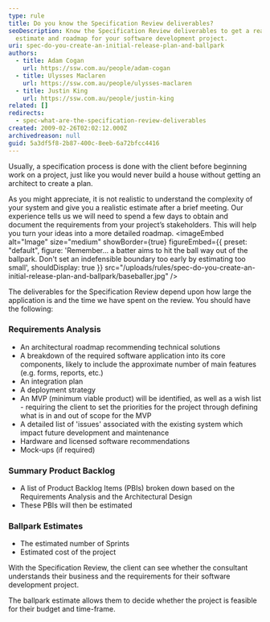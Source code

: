 ```yaml
---
type: rule
title: Do you know the Specification Review deliverables?
seoDescription: Know the Specification Review deliverables to get a realistic
  estimate and roadmap for your software development project.
uri: spec-do-you-create-an-initial-release-plan-and-ballpark
authors:
  - title: Adam Cogan
    url: https://ssw.com.au/people/adam-cogan
  - title: Ulysses Maclaren
    url: https://ssw.com.au/people/ulysses-maclaren
  - title: Justin King
    url: https://ssw.com.au/people/justin-king
related: []
redirects:
  - spec-what-are-the-specification-review-deliverables
created: 2009-02-26T02:02:12.000Z
archivedreason: null
guid: 5a3df5f8-2b87-400c-8eeb-6a72bfcc4416
---
```

Usually, a specification process is done with the client before beginning work on a project, just like you would never build a house without getting an architect to create a plan.

As you might appreciate, it is not realistic to understand the complexity of your system and give you a realistic estimate after a brief meeting. Our experience tells us we will need to spend a few days to obtain and document the requirements from your project’s stakeholders. This will help you turn your ideas into a more detailed roadmap.
<imageEmbed
  alt="Image"
  size="medium"
  showBorder={true}
  figureEmbed={{
    preset: "default",
    figure: 'Remember... a batter aims to hit the ball way out of the ballpark. Don\'t set an indefensible boundary too early by estimating too small',
    shouldDisplay: true
  }}
  src="/uploads/rules/spec-do-you-create-an-initial-release-plan-and-ballpark/baseballer.jpg"
/>

The deliverables for the Specification Review depend upon how large the application is and the time we have spent on the review. You should have the following:

### Requirements Analysis

* An architectural roadmap recommending technical solutions
* A breakdown of the required software application into its core components, likely to include the approximate number of main features (e.g. forms, reports, etc.)
* An integration plan
* A deployment strategy
* An MVP (minimum viable product) will be identified, as well as a wish list - requiring the client to set the priorities for the project through defining what is in and out of scope for the MVP
* A detailed list of 'issues' associated with the existing system which impact future development and maintenance
* Hardware and licensed software recommendations
* Mock-ups (if required)

### Summary Product Backlog

* A list of Product Backlog Items (PBIs) broken down based on the Requirements Analysis and the Architectural Design
* These PBIs will then be estimated

### Ballpark Estimates

* The estimated number of Sprints
* Estimated cost of the project

With the Specification Review, the client can see whether the consultant understands their business and the requirements for their software development project.

The ballpark estimate allows them to decide whether the project is feasible for their budget and time-frame.